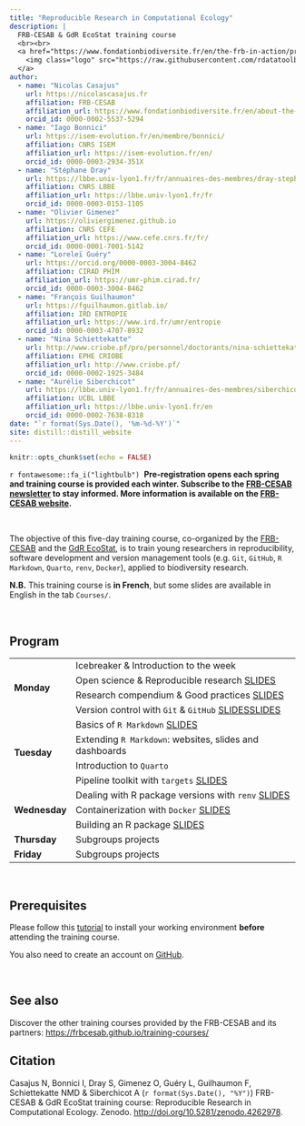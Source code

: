 ```yaml
---
title: "Reproducible Research in Computational Ecology"
description: |
  FRB-CESAB & GdR EcoStat training course
  <br><br>
  <a href="https://www.fondationbiodiversite.fr/en/the-frb-in-action/programs-and-projects/le-cesab/develop-skills/best-practice-for-reproducible-research-in-computational-ecology/">
    <img class="logo" src="https://raw.githubusercontent.com/rdatatoolbox/.github/main/profile/banner-rdatatoolbox_150dpi.png" style="width: 100%;" />
  </a>
author:
  - name: "Nicolas Casajus"
    url: https://nicolascasajus.fr
    affiliation: FRB-CESAB
    affiliation_url: https://www.fondationbiodiversite.fr/en/about-the-foundation/le-cesab/
    orcid_id: 0000-0002-5537-5294
  - name: "Iago Bonnici"
    url: https://isem-evolution.fr/en/membre/bonnici/
    affiliation: CNRS ISEM
    affiliation_url: https://isem-evolution.fr/en/
    orcid_id: 0000-0003-2934-351X
  - name: "Stéphane Dray"
    url: https://lbbe.univ-lyon1.fr/fr/annuaires-des-membres/dray-stephane
    affiliation: CNRS LBBE
    affiliation_url: https://lbbe.univ-lyon1.fr/fr
    orcid_id: 0000-0003-0153-1105
  - name: "Olivier Gimenez"
    url: https://oliviergimenez.github.io
    affiliation: CNRS CEFE
    affiliation_url: https://www.cefe.cnrs.fr/fr/
    orcid_id: 0000-0001-7001-5142
  - name: "Loreleï Guéry"
    url: https://orcid.org/0000-0003-3004-8462
    affiliation: CIRAD PHIM
    affiliation_url: https://umr-phim.cirad.fr/
    orcid_id: 0000-0003-3004-8462
  - name: "François Guilhaumon"
    url: https://fguilhaumon.gitlab.io/
    affiliation: IRD ENTROPIE
    affiliation_url: https://www.ird.fr/umr/entropie
    orcid_id: 0000-0003-4707-8932
  - name: "Nina Schiettekatte"
    url: http://www.criobe.pf/pro/personnel/doctorants/nina-schiettekatte/
    affiliation: EPHE CRIOBE
    affiliation_url: http://www.criobe.pf/
    orcid_id: 0000-0002-1925-3484
  - name: "Aurélie Siberchicot"
    url: https://lbbe.univ-lyon1.fr/fr/annuaires-des-membres/siberchicot-aurelie
    affiliation: UCBL LBBE
    affiliation_url: https://lbbe.univ-lyon1.fr/en
    orcid_id: 0000-0002-7638-8318
date: "`r format(Sys.Date(), '%m-%d-%Y')`"
site: distill::distill_website
---
```


```r
knitr::opts_chunk$set(echo = FALSE)
```



::: {.box-info}
`r fontawesome::fa_i("lightbulb")`&nbsp;
**Pre-registration opens each spring and training course is provided each winter. Subscribe to the [FRB-CESAB newsletter](https://www.fondationbiodiversite.fr/en/newsletter/) to stay informed. More information is available on the  [FRB-CESAB website](https://www.fondationbiodiversite.fr/en/the-frb-in-action/programs-and-projects/le-cesab/develop-skills/best-practice-for-reproducible-research-in-computational-ecology/).**
:::

<br />

The objective of this five-day training course, co-organized by the 
[FRB-CESAB](https://www.fondationbiodiversite.fr/en/about-the-foundation/le-cesab/)
and the
[GdR EcoStat](https://sites.google.com/site/gdrecostat/), 
is to train young researchers in reproducibility, software development and 
version management tools (e.g. `Git`, `GitHub`, `R Markdown`, `Quarto`, `renv`, `Docker`), 
applied to biodiversity research.



**N.B.** This training course is **in French**, but some slides are available in English in the tab `Courses/`.



<br />



## Program

<table>
  
  <tr>
    <td rowspan="4">**Monday**</td>
    <td>Icebreaker & Introduction to the week</td>
  </tr>
  <tr>
    <td>Open science & Reproducible research <span class="btn"><a href="https://rdatatoolbox.github.io/course-opensci">SLIDES</a></span></td>
  </tr>
  <tr>
    <td>Research compendium & Good practices <span class="btn"><a href="https://rdatatoolbox.github.io/course-compendium">SLIDES</a></span></td>
  </tr>
  <tr>
    <td>Version control with `Git` & `GitHub` <span class="btn"><a href="https://rdatatoolbox.github.io/course-git-iago.pdf">SLIDES</a></span><span class="btn"><a href="https://rdatatoolbox.github.io/course-github">SLIDES</a></span></td>
  </tr>
  
  <tr>
    <td rowspan="4">**Tuesday**</td>
    <td>Basics of `R Markdown` <span class="btn"><a href="https://rdatatoolbox.github.io/course-rmarkdown">SLIDES</a></span></td>
  </tr>
  <tr>
    <td>Extending `R Markdown`: websites, slides and dashboards</td>
  </tr>
  <tr>
    <td>Introduction to `Quarto`</td>
  </tr>
  <tr>
    <td>Pipeline toolkit with `targets` <span class="btn"><a href="https://rdatatoolbox.github.io/course-targets">SLIDES</a></span></td>
  </tr>
  
  <tr>
    <td rowspan="3">**Wednesday**</td>
    <td>Dealing with R package versions with `renv` <span class="btn"><a href="https://rdatatoolbox.github.io/course-renv">SLIDES</a></span></td>
  </tr>
  <tr>
    <td>Containerization with `Docker` <span class="btn"><a href="https://rdatatoolbox.github.io/course-docker">SLIDES</a></span></td>
  </tr>
  <tr>
    <td>Building an R package <span class="btn"><a href="https://rdatatoolbox.github.io/course-rpackage">SLIDES</a></span></td>
  </tr>
  
  <tr>
    <td>**Thursday**</td>
    <td>Subgroups projects</td>
  </tr>
  
  <tr>
    <td>**Friday**</td>
    <td>Subgroups projects</td>
  </tr>
  
</table>



<br/>



## Prerequisites

Please follow this [tutorial](https://frbcesab.github.io/training-courses/installation.html) to install your working environment **before** attending the training course.

You also need to create an account on [GitHub](https://github.com/signup).


<br/>



## See also


Discover the other training courses provided by the FRB-CESAB and its partners: <https://frbcesab.github.io/training-courses/>



## Citation {.appendix}

Casajus N, Bonnici I, Dray S, Gimenez O, Guéry L, Guilhaumon F, Schiettekatte NMD 
& Siberchicot A (`r format(Sys.Date(), "%Y")`) 
FRB-CESAB & GdR EcoStat training course: Reproducible Research in Computational Ecology. 
Zenodo. <http://doi.org/10.5281/zenodo.4262978>.
